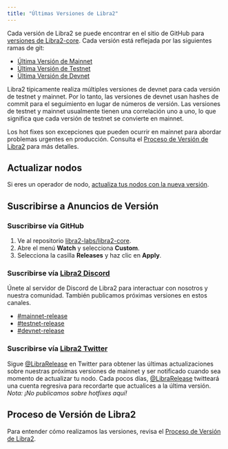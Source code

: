 ```yaml
---
title: "Últimas Versiones de Libra2"
---
```


Cada versión de Libra2 se puede encontrar en el sitio de GitHub para [versiones de Libra2-core](https://github.com/libra2org/libra2-core/releases).
Cada versión está reflejada por las siguientes ramas de git:

- [Última Versión de Mainnet](https://github.com/libra2org/libra2-core/tree/mainnet)
- [Última Versión de Testnet](https://github.com/libra2org/libra2-core/tree/testnet)
- [Última Versión de Devnet](https://github.com/libra2org/libra2-core/tree/devnet)

Libra2 típicamente realiza múltiples versiones de devnet para cada versión de testnet y mainnet.
Por lo tanto, las versiones de devnet usan hashes de commit para el seguimiento en lugar de
números de versión. Las versiones de testnet y mainnet usualmente tienen una correlación
uno a uno, lo que significa que cada versión de testnet se convierte en mainnet.

Los hot fixes son excepciones que pueden ocurrir en mainnet para abordar problemas urgentes en
producción. Consulta el [Proceso de Versión de Libra2](https://github.com/libra2org/libra2-core/blob/main/RELEASE.md)
para más detalles.

## Actualizar nodos

Si eres un operador de nodo, [actualiza tus nodos con la nueva versión](/network/nodes/full-node/modify/update-fullnode-with-new-releases).

## Suscribirse a Anuncios de Versión

### Suscribirse vía GitHub

1. Ve al repositorio [libra2-labs/libra2-core](https://github.com/libra2org/libra2-core).
2. Abre el menú **Watch** y selecciona **Custom**.
3. Selecciona la casilla **Releases** y haz clic en **Apply**.

### Suscribirse vía [Libra2 Discord](https://discord.gg/libra2network)

Únete al servidor de Discord de Libra2 para interactuar con nosotros y nuestra comunidad. También publicamos próximas versiones en estos canales.

- [#mainnet-release](https://discord.com/channels/945856774056083548/1042502400507916349)
- [#testnet-release](https://discord.com/channels/945856774056083548/1025614160555413545)
- [#devnet-release](https://discord.com/channels/945856774056083548/956692649430093904)

### Suscribirse vía [Libra2 Twitter](https://x.com/LibraRelease)

Sigue [@LibraRelease](https://x.com/LibraRelease) en Twitter para obtener las últimas actualizaciones sobre nuestras próximas
versiones de mainnet y ser notificado cuando sea momento de actualizar tu nodo. Cada
pocos días, [@LibraRelease](https://x.com/LibraRelease) twitteará una cuenta regresiva para recordarte que actualices a
la última versión. _Nota: ¡No publicamos sobre hotfixes aquí!_

## Proceso de Versión de Libra2

Para entender cómo realizamos las versiones, revisa el [Proceso de Versión de Libra2](https://github.com/libra2org/libra2-core/blob/main/RELEASE.md).
